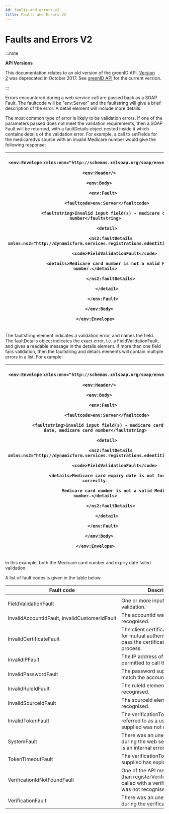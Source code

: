 ```yaml
---
id: faults-and-errors-v2
title: Faults and Errors V2
---
```


# Faults and Errors V2

:::note

**API Versions**

This documentation relates to an old version of the greenID API. [Version 2](https://vixverify.atlassian.net/wiki/display/GREEN/Version+2+greenID+API) was deprecated in October 2017. See [greenID API](https://vixverify.atlassian.net/wiki/spaces/GREEN/pages/8880212/greenID+API) for the current version.

:::

Errors encountered during a web service call are passed back as a SOAP Fault. The faultcode will be "env\:Server" and the faultstring will give a brief description of the error. A detail element will include more details.

The most common type of error is likely to be validation errors. If one of the parameters passed does not meet the validation requirements, then a SOAP Fault will be returned, with a faultDetails object nested inside it which contains details of the validation error. For example, a call to setFields for the medicaredvs source with an invalid Medicare number would give the following response:

| <p>`<env:Envelope` `xmlns:env="http://schemas.xmlsoap.org/soap/envelope/">`</p><p>`   <env:Header/>`</p><p>`   <env:Body>`</p><p>`      <env:Fault>`</p><p>`         <faultcode>env:Server</faultcode>`</p><p>`         <faultstring>Invalid input field(s) - medicare card number</faultstring>`</p><p>`         <detail>`</p><p>`            <ns2:faultDetails` `xmlns:ns2="http://dynamicform.services.registrations.edentiti.com/">`</p><p>`               <code>FieldValidationFault</code>`</p><p>`               <details>Medicare card number is not a valid Medicare number.</details>`</p><p>`            </ns2:faultDetails>`</p><p>`         </detail>`</p><p>`      </env:Fault>`</p><p>`   </env:Body>`</p><p>`</env:Envelope>`</p> |
| ------------------------------------------------------------------------------------------------------------------------------------------------------------------------------------------------------------------------------------------------------------------------------------------------------------------------------------------------------------------------------------------------------------------------------------------------------------------------------------------------------------------------------------------------------------------------------------------------------------------------------------------------------------------------------------------------------------------------------------------------- |

The faultstring element indicates a validation error, and names the field. The faultDetails object indicates the exact error, i.e. a FieldValidationFault, and gives a readable message in the details element. If more than one field fails validation, then the faultstring and details elements will contain multiple errors in a list. For example:

| <p>`<env:Envelope` `xmlns:env="http://schemas.xmlsoap.org/soap/envelope/">`</p><p>`   <env:Header/>`</p><p>`   <env:Body>`</p><p>`      <env:Fault>`</p><p>`         <faultcode>env:Server</faultcode>`</p><p>`         <faultstring>Invalid input field(s) - medicare card expiry date, medicare card number</faultstring>`</p><p>`         <detail>`</p><p>`            <ns2:faultDetails` `xmlns:ns2="http://dynamicform.services.registrations.edentiti.com/">`</p><p>`               <code>FieldValidationFault</code>`</p><p>`               <details>Medicare card expiry date is not formatted correctly.`</p><p>`                  Medicare card number is not a valid Medicare number.</details>`</p><p>`            </ns2:faultDetails>`</p><p>`         </detail>`</p><p>`      </env:Fault>`</p><p>`   </env:Body>`</p><p>`</env:Envelope>`</p> |
| ------------------------------------------------------------------------------------------------------------------------------------------------------------------------------------------------------------------------------------------------------------------------------------------------------------------------------------------------------------------------------------------------------------------------------------------------------------------------------------------------------------------------------------------------------------------------------------------------------------------------------------------------------------------------------------------------------------------------------------------------------------------------------------------------------------------------------------------------------------ |

In this example, both the Medicare card number and expiry date failed validation.

A list of fault codes is given in the table below.

| **Fault code**                                | **Description**                                                                                                  |
| --------------------------------------------- | ---------------------------------------------------------------------------------------------------------------- |
|                                               |                                                                                                                  |
| FieldValidationFault                          | One or more input fields failed validation.                                                                      |
| InvalidAccountIdFault, InvalidCustomerIdFault | The accountId was not recognised.                                                                                |
| InvalidCertificateFault                       | The client certificate presented for mutual authentication did not pass the certificate checking process.        |
| InvalidIPFault                                | The IP address of the client is not permitted to call the web service.                                           |
| InvalidPasswordFault                          | The password supplied did not match the accountId.                                                               |
| InvalidRuleIdFault                            | The ruleId element was not recognised.                                                                           |
| InvalidSourceIdFault                          | The sourceId element was not recognised.                                                                         |
| InvalidTokenFault                             | The verificationToken (also referred to as a userToken) supplied was not recognised.                             |
| SystemFault                                   | There was an unexpected error during the web service call. This is an internal error for greenID.                |
| TokenTimeoutFault                             | The verificationToken (userToken) supplied has expired.                                                          |
| VerificationIdNotFoundFault                   | One of the API methods other than registerVerification was called with a verificationId that was not recognised. |
| VerificationFault                             | There was an unexpected error during the verification process.                                                   |
